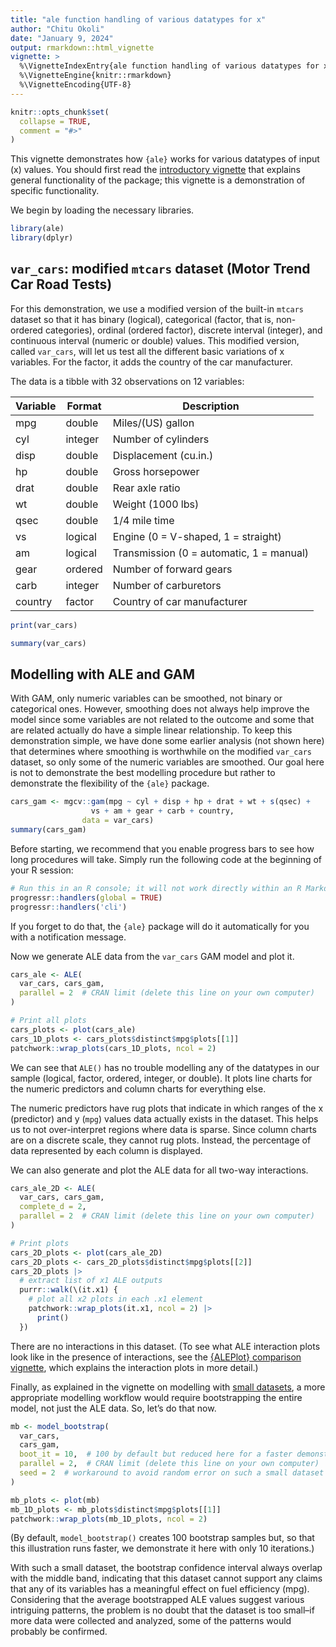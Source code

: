 ```yaml
---
title: "ale function handling of various datatypes for x"
author: "Chitu Okoli"
date: "January 9, 2024"
output: rmarkdown::html_vignette
vignette: >
  %\VignetteIndexEntry{ale function handling of various datatypes for x}
  %\VignetteEngine{knitr::rmarkdown}
  %\VignetteEncoding{UTF-8}
---
```


```r
knitr::opts_chunk$set(
  collapse = TRUE,
  comment = "#>"
)
```

This vignette demonstrates how `{ale}` works for various datatypes of input (x) values. You should first read the [introductory vignette](ale-intro.html "Introduction to the ale package") that explains general functionality of the package; this vignette is a demonstration of specific functionality.

We begin by loading the necessary libraries.

```r
library(ale)
library(dplyr)
```

## `var_cars`: modified `mtcars` dataset (Motor Trend Car Road Tests)

For this demonstration, we use a modified version of the built-in `mtcars` dataset so that it has binary (logical), categorical (factor, that is, non-ordered categories), ordinal (ordered factor), discrete interval (integer), and continuous interval (numeric or double) values. This modified version, called `var_cars`, will let us test all the different basic variations of x variables. For the factor, it adds the country of the car manufacturer.

The data is a tibble with 32 observations on 12 variables:

| Variable | Format  | Description                              |
|----------|---------|------------------------------------------|
| mpg      | double  | Miles/(US) gallon                        |
| cyl      | integer | Number of cylinders                      |
| disp     | double  | Displacement (cu.in.)                    |
| hp       | double  | Gross horsepower                         |
| drat     | double  | Rear axle ratio                          |
| wt       | double  | Weight (1000 lbs)                        |
| qsec     | double  | 1/4 mile time                            |
| vs       | logical | Engine (0 = V-shaped, 1 = straight)      |
| am       | logical | Transmission (0 = automatic, 1 = manual) |
| gear     | ordered | Number of forward gears                  |
| carb     | integer | Number of carburetors                    |
| country  | factor  | Country of car manufacturer              |


```r
print(var_cars)
```

```r
summary(var_cars)
```

## Modelling with ALE and GAM

With GAM, only numeric variables can be smoothed, not binary or categorical ones. However, smoothing does not always help improve the model since some variables are not related to the outcome and some that are related actually do have a simple linear relationship. To keep this demonstration simple, we have done some earlier analysis (not shown here) that determines where smoothing is worthwhile on the modified `var_cars` dataset, so only some of the numeric variables are smoothed. Our goal here is not to demonstrate the best modelling procedure but rather to demonstrate the flexibility of the `{ale}` package.

```r
cars_gam <- mgcv::gam(mpg ~ cyl + disp + hp + drat + wt + s(qsec) +
                  vs + am + gear + carb + country,
                data = var_cars)
summary(cars_gam)
```

Before starting, we recommend that you enable progress bars to see how long procedures will take. Simply run the following code at the beginning of your R session:

```r
# Run this in an R console; it will not work directly within an R Markdown or Quarto block
progressr::handlers(global = TRUE)
progressr::handlers('cli')
```

If you forget to do that, the `{ale}` package will do it automatically for you with a notification message.

Now we generate ALE data from the `var_cars` GAM model and plot it.

```r
cars_ale <- ALE(
  var_cars, cars_gam,
  parallel = 2  # CRAN limit (delete this line on your own computer)
)

# Print all plots
cars_plots <- plot(cars_ale)
cars_1D_plots <- cars_plots$distinct$mpg$plots[[1]]
patchwork::wrap_plots(cars_1D_plots, ncol = 2)
```

We can see that `ALE()` has no trouble modelling any of the datatypes in our sample (logical, factor, ordered, integer, or double). It plots line charts for the numeric predictors and column charts for everything else. 

The numeric predictors have rug plots that indicate in which ranges of the x (predictor) and y (`mpg`) values data actually exists in the dataset.  This helps us to not over-interpret regions where data is sparse. Since column charts are on a discrete scale, they cannot rug plots. Instead, the percentage of data represented by each column is displayed.

We can also generate and plot the ALE data for all two-way interactions.

```r
cars_ale_2D <- ALE(
  var_cars, cars_gam,
  complete_d = 2,
  parallel = 2  # CRAN limit (delete this line on your own computer)
)

# Print plots
cars_2D_plots <- plot(cars_ale_2D)
cars_2D_plots <- cars_2D_plots$distinct$mpg$plots[[2]]
cars_2D_plots |>
  # extract list of x1 ALE outputs
  purrr::walk(\(it.x1) {  
    # plot all x2 plots in each .x1 element
    patchwork::wrap_plots(it.x1, ncol = 2) |> 
      print()
  })
```

There are no interactions in this dataset. (To see what ALE interaction plots look like in the presence of interactions, see the [{ALEPlot} comparison vignette](https://tripartio.github.io/ale/articles/ale-ALEPlot.html), which explains the interaction plots in more detail.)

Finally, as explained in the vignette on modelling with [small datasets](ale-small-datasets.html "ale package for small datasets"), a more appropriate modelling workflow would require bootstrapping the entire model, not just the ALE data. So, let's do that now.

```r
mb <- model_bootstrap(
  var_cars, 
  cars_gam,
  boot_it = 10,  # 100 by default but reduced here for a faster demonstration
  parallel = 2,  # CRAN limit (delete this line on your own computer)
  seed = 2  # workaround to avoid random error on such a small dataset
)

mb_plots <- plot(mb)
mb_1D_plots <- mb_plots$distinct$mpg$plots[[1]]
patchwork::wrap_plots(mb_1D_plots, ncol = 2)
```

(By default, `model_bootstrap()` creates 100 bootstrap samples but, so that this illustration runs faster, we demonstrate it here with only 10 iterations.) 

With such a small dataset, the bootstrap confidence interval always overlap with the middle band, indicating that this dataset cannot support any claims that any of its variables has a meaningful effect on fuel efficiency (mpg). Considering that the average bootstrapped ALE values suggest various intriguing patterns, the problem is no doubt that the dataset is too small--if more data were collected and analyzed, some of the patterns would probably be confirmed.
